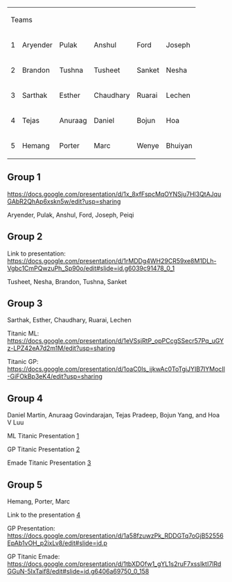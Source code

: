 {| class="wikitable"
| colspan="2" |Teams
|
|
|
|
|
|-
|1
|Aryender
|Pulak
|Anshul
|Ford
|Joseph
|Peiqi
|-
|2
|Brandon
|Tushna
|Tusheet
|Sanket
|Nesha
|
|-
|3
|Sarthak
|Esther
|Chaudhary
|Ruarai
|Lechen
|
|-
|4
|Tejas
|Anuraag
|Daniel
|Bojun
|Hoa
|
|-
|5
|Hemang
|Porter
|Marc
|Wenye
|Bhuiyan
|
|}

== Group 1 ==
https://docs.google.com/presentation/d/1x_8xfFspcMqOYNSju7Hl3QtAJquGAbR2QhAp6xskn5w/edit?usp=sharing

Aryender, Pulak, Anshul, Ford, Joseph, Peiqi

== Group 2 ==
Link to presentation: https://docs.google.com/presentation/d/1rMDDg4WH29CR59xe8M1DLh-Vgbc1CmPQwzuPh_Sp90o/edit#slide=id.g6039c91478_0_1

Tusheet, Nesha, Brandon, Tushna, Sanket

== Group 3  ==
Sarthak, Esther, Chaudhary, Ruarai, Lechen

Titanic ML: https://docs.google.com/presentation/d/1eVSsjRtP_opPCcgSSecr57Pq_uGYz-LPZ42eA7d2m1M/edit?usp=sharing

Titanic GP: https://docs.google.com/presentation/d/1oaC0Is_jjkwAc0ToTgiJYIB7IYMocIl-GiFOkBp3eK4/edit?usp=sharing

== Group 4 ==
Daniel Martin, Anuraag Govindarajan, Tejas Pradeep, Bojun Yang, and Hoa V Luu

ML Titanic Presentation [https://docs.google.com/presentation/d/19_p-7uLl3fpubdpKZBtaKG4gufW_Q3rmRCZ0-TbysEs/edit#slide=id.p]

GP Titanic Presentation [https://docs.google.com/presentation/d/1x665dHPg5bXLiMmNABBlZQuQZUkfW9KvNkt3by5uPY0/edit#slide=id.g61b281e374_0_141]

Emade Titanic Presentation [https://docs.google.com/presentation/d/1PIjGJwwqcjAKTKR6EBEMrHfVfPn1Rtaz0Y0uGcPY48w/edit?usp=sharing]
== Group 5  ==
Hemang, Porter, Marc

Link to the presentation [https://docs.google.com/presentation/d/135VF3btAwb4TciwHfZpWJgexhIikvp3gOYVCUeAbKko/edit#slide=id.p]

GP Presentation: https://docs.google.com/presentation/d/1a58fzuwzPk_RDDGTq7oGjB52556EpAb1vOH_p2ixLv8/edit#slide=id.p

GP Titanic Emade: https://docs.google.com/presentation/d/1tbXDOfw1_gYL1s2ruF7xssIktI7lRdGGuN-5IxTaif8/edit#slide=id.g6406a69750_0_158